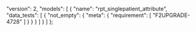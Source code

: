   "version": 2,
  "models": [
    {
      "name": "rpt_singlepatient_attribute",
      "data_tests": [
        {
          "not_empty": {
            "meta": {
              "requirement": [
                "F2UPGRADE-4728"
              ]
            }
          }
        }
      ]
    }
  ]
};
